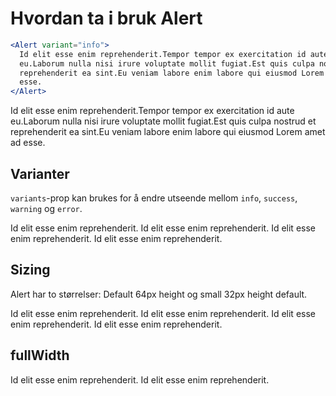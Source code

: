 
<Meta title="ds-react/alert/intro" />

# Hvordan ta i bruk Alert

```jsx
<Alert variant="info">
  Id elit esse enim reprehenderit.Tempor tempor ex exercitation id aute
  eu.Laborum nulla nisi irure voluptate mollit fugiat.Est quis culpa nostrud et
  reprehenderit ea sint.Eu veniam labore enim labore qui eiusmod Lorem amet ad
  esse.
</Alert>
```

<Canvas>
  <Alert variant="info">
    Id elit esse enim reprehenderit.Tempor tempor ex exercitation id aute
    eu.Laborum nulla nisi irure voluptate mollit fugiat.Est quis culpa nostrud
    et reprehenderit ea sint.Eu veniam labore enim labore qui eiusmod Lorem amet
    ad esse.
  </Alert>
</Canvas>

## Varianter

`variants`-prop kan brukes for å endre utseende mellom
`info`, `success`, `warning` og `error`.

<Canvas>
  <Alert variant="info">Id elit esse enim reprehenderit.</Alert>
  <Alert variant="success">Id elit esse enim reprehenderit.</Alert>
  <Alert variant="warning">Id elit esse enim reprehenderit.</Alert>
  <Alert variant="error">Id elit esse enim reprehenderit.</Alert>
</Canvas>

## Sizing

Alert har to størrelser: Default 64px height og small 32px height default.

<Canvas>
  <Alert size="small" variant="info">
    Id elit esse enim reprehenderit.
  </Alert>
  <Alert size="small" variant="success">
    Id elit esse enim reprehenderit.
  </Alert>
  <Alert size="small" variant="warning">
    Id elit esse enim reprehenderit.
  </Alert>
  <Alert size="small" variant="error">
    Id elit esse enim reprehenderit.
  </Alert>
</Canvas>

## fullWidth

<Canvas>
  <div style={{ margin: 32, display: "grid", gap: 16 }}>
    <Alert fullWidth variant="info">
      Id elit esse enim reprehenderit.
    </Alert>
    <Alert fullWidth size="small" variant="info">
      Id elit esse enim reprehenderit.
    </Alert>
  </div>
</Canvas>
